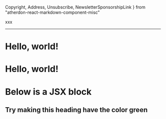 
  Copyright, Address, Unsubscribe, NewsletterSponsorshipLink 
} from "atherdon-react-markdown-component-misc"




xxx

---

# Hello, world!

<h1>Hello, world!</h1>

# Below is a JSX block

<div style={{ padding: '10px 30px', backgroundColor: 'tomato' }}>
  <h2>Try making this heading have the color green</h2>
</div>




<div style={{ padding: '10px 30px'}}>
  <Copyright />
  <br />
  <Address />
  <br />
  <Unsubscribe />
  <NewsletterSponsorshipLink />
</div>

<Wrapper>
  <Copyright />
  <br />
  <Address />
  <br />
  <Unsubscribe />
  <NewsletterSponsorshipLink />
</Wrapper>


<BodyExample />

<div>
<Content />
</div>